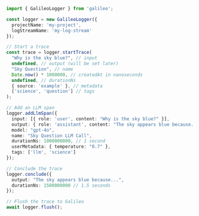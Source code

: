 ```typescript TypeScript
import { GalileoLogger } from 'galileo';

const logger = new GalileoLogger({
  projectName: 'my-project',
  logStreamName: 'my-log-stream'
});

// Start a trace
const trace = logger.startTrace(
  "Why is the sky blue?", // input
  undefined, // output (will be set later)
  "Sky Question", // name
  Date.now() * 1000000, // createdAt in nanoseconds
  undefined, // durationNs
  { source: 'example' }, // metadata
  ['science', 'question'] // tags
);

// Add an LLM span
logger.addLlmSpan({
  input: [{ role: 'user', content: "Why is the sky blue?" }],
  output: { role: 'assistant', content: "The sky appears blue because..." },
  model: "gpt-4o",
  name: "Sky Question LLM Call",
  durationNs: 1000000000, // 1 second
  userMetadata: { temperature: "0.7" },
  tags: ['llm', 'science']
});

// Conclude the trace
logger.conclude({
  output: "The sky appears blue because...",
  durationNs: 1500000000 // 1.5 seconds
});

// Flush the trace to Galileo
await logger.flush(); 